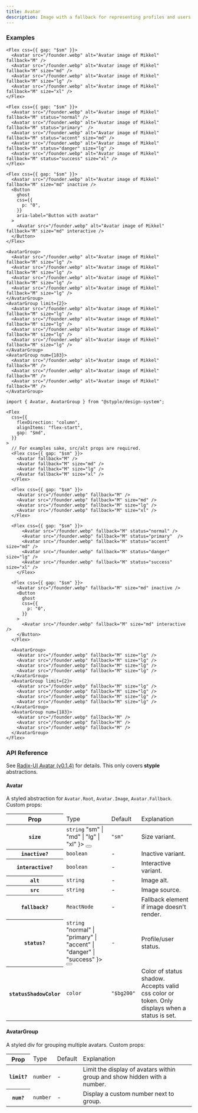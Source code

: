 ```yaml
---
title: Avatar
description: Image with a fallback for representing profiles and users.
---
```


### Examples

<Preview>
  <Flex
    css={{
      flexDirection: "column",
      alignItems: "flex-start",
      gap: "$md",
    }}
  >
    <Flex css={{ gap: "$sm" }}>
      <Avatar fallback="M" />
      <Avatar fallback="M" size="md" />
      <Avatar fallback="M" size="lg" />
      <Avatar fallback="M" size="xl" />
    </Flex>
    
    <Flex css={{ gap: "$sm" }}>
      <Avatar src="/founder.webp" alt="Avatar image of Mikkel" fallback="M" />
      <Avatar src="/founder.webp" alt="Avatar image of Mikkel" fallback="M" size="md" />
      <Avatar src="/founder.webp" alt="Avatar image of Mikkel" fallback="M" size="lg" />
      <Avatar src="/founder.webp" alt="Avatar image of Mikkel" fallback="M" size="xl" />
    </Flex>

    <Flex css={{ gap: "$sm" }}>
      <Avatar src="/founder.webp" alt="Avatar image of Mikkel" fallback="M" status="normal" />
      <Avatar src="/founder.webp" alt="Avatar image of Mikkel" fallback="M" status="primary"  />
      <Avatar src="/founder.webp" alt="Avatar image of Mikkel" fallback="M" status="accent" size="md" />
      <Avatar src="/founder.webp" alt="Avatar image of Mikkel" fallback="M" status="danger" size="lg" />
      <Avatar src="/founder.webp" alt="Avatar image of Mikkel" fallback="M" status="success" size="xl" />
    </Flex>

    <Flex css={{ gap: "$sm" }}>
      <Avatar src="/founder.webp" alt="Avatar image of Mikkel" fallback="M" size="md" inactive />
      <Button
        ghost
        css={{
          p: "0",
        }}
        aria-label="Button with avatar"
      >
        <Avatar src="/founder.webp" alt="Avatar image of Mikkel" fallback="M" size="md" interactive />
      </Button>
    </Flex>

    <AvatarGroup>
      <Avatar src="/founder.webp" alt="Avatar image of Mikkel" fallback="M" size="lg" />
      <Avatar src="/founder.webp" alt="Avatar image of Mikkel" fallback="M" size="lg" />
      <Avatar src="/founder.webp" alt="Avatar image of Mikkel" fallback="M" size="lg" />
      <Avatar src="/founder.webp" alt="Avatar image of Mikkel" fallback="M" size="lg" />
    </AvatarGroup>
    <AvatarGroup limit={2}>
      <Avatar src="/founder.webp" alt="Avatar image of Mikkel" fallback="M" size="lg" />
      <Avatar src="/founder.webp" alt="Avatar image of Mikkel" fallback="M" size="lg" />
      <Avatar src="/founder.webp" alt="Avatar image of Mikkel" fallback="M" size="lg" />
      <Avatar src="/founder.webp" alt="Avatar image of Mikkel" fallback="M" size="lg" />
    </AvatarGroup>
    <AvatarGroup num={183}>
      <Avatar src="/founder.webp" alt="Avatar image of Mikkel" fallback="M" />
      <Avatar src="/founder.webp" alt="Avatar image of Mikkel" fallback="M" />
      <Avatar src="/founder.webp" alt="Avatar image of Mikkel" fallback="M" />
    </AvatarGroup>
  </Flex>
</Preview>

```tsx outline=true
import { Avatar, AvatarGroup } from "@styple/design-system";

<Flex
  css={{
    flexDirection: "column",
    alignItems: "flex-start",
    gap: "$md",
  }}
>
  // For examples sake, src/alt props are required.
  <Flex css={{ gap: "$sm" }}>
    <Avatar fallback="M" />
    <Avatar fallback="M" size="md" />
    <Avatar fallback="M" size="lg" />
    <Avatar fallback="M" size="xl" />
  </Flex>
  
  <Flex css={{ gap: "$sm" }}>
    <Avatar src="/founder.webp" fallback="M" />
    <Avatar src="/founder.webp" fallback="M" size="md" />
    <Avatar src="/founder.webp" fallback="M" size="lg" />
    <Avatar src="/founder.webp" fallback="M" size="xl" />
  </Flex>

  <Flex css={{ gap: "$sm" }}>
      <Avatar src="/founder.webp" fallback="M" status="normal" />
      <Avatar src="/founder.webp" fallback="M" status="primary"  />
      <Avatar src="/founder.webp" fallback="M" status="accent" size="md" />
      <Avatar src="/founder.webp" fallback="M" status="danger" size="lg" />
      <Avatar src="/founder.webp" fallback="M" status="success" size="xl" />
    </Flex>

  <Flex css={{ gap: "$sm" }}>
    <Avatar src="/founder.webp" fallback="M" size="md" inactive />
    <Button
      ghost
      css={{
        p: "0",
      }}
    >
      <Avatar src="/founder.webp" fallback="M" size="md" interactive />
    </Button>
  </Flex>

  <AvatarGroup>
    <Avatar src="/founder.webp" fallback="M" size="lg" />
    <Avatar src="/founder.webp" fallback="M" size="lg" />
    <Avatar src="/founder.webp" fallback="M" size="lg" />
    <Avatar src="/founder.webp" fallback="M" size="lg" />
  </AvatarGroup>
  <AvatarGroup limit={2}>
    <Avatar src="/founder.webp" fallback="M" size="lg" />
    <Avatar src="/founder.webp" fallback="M" size="lg" />
    <Avatar src="/founder.webp" fallback="M" size="lg" />
    <Avatar src="/founder.webp" fallback="M" size="lg" />
  </AvatarGroup>
  <AvatarGroup num={183}>
    <Avatar src="/founder.webp" fallback="M" />
    <Avatar src="/founder.webp" fallback="M" />
    <Avatar src="/founder.webp" fallback="M" />
  </AvatarGroup>
</Flex>
```

### API Reference

See [Radix-UI Avatar (v0.1.4)](https://www.radix-ui.com/docs/primitives/components/avatar) for details. This only covers **styple** abstractions.

#### Avatar

A styled abstraction for `Avatar.Root`, `Avatar.Image`, `Avatar.Fallback`. Custom props:

<Table>
  <Thead>
    <Tr>
      <Th>Prop</Th>
      <Td>Type</Td>
      <Td>Default</Td>
      <Td>Explanation</Td>
    </Tr>
  </Thead>
  <Tbody>
    <Tr>
      <Th>
        <Code>size</Code>
      </Th>
      <Td>
        <Code color="normal">string</Code>
        <Popover content={
          <Code color="normal">"sm" | "md" | "lg" | "xl"</Code>
        }>
          <Button highlight size="circle" aria-label="Expanded prop type toggle" css={{
            size: "24px",
            p: 0,
            ml: "$xs",
            lineHeight: 0
          }}><Info size={16} style={{ verticalAlign: "middle" }} /></Button>
        </Popover>
      </Td>
      <Td><Code color="normal">"sm"</Code></Td>
      <Td><Text>Size variant.</Text></Td>
    </Tr>
    <Tr>
      <Th>
        <Code>inactive?</Code>
      </Th>
      <Td>
        <Code color="normal">boolean</Code>
      </Td>
      <Td>-</Td>
      <Td><Text>Inactive variant.</Text></Td>
    </Tr>
    <Tr>
      <Th>
        <Code>interactive?</Code>
      </Th>
      <Td>
        <Code color="normal">boolean</Code>
      </Td>
      <Td>-</Td>
      <Td><Text>Interactive variant.</Text></Td>
    </Tr>
    <Tr>
      <Th>
        <Code>alt</Code>
      </Th>
      <Td>
        <Code color="normal">string</Code>
      </Td>
      <Td>-</Td>
      <Td><Text>Image alt.</Text></Td>
    </Tr>
    <Tr>
      <Th>
        <Code>src</Code>
      </Th>
      <Td>
        <Code color="normal">string</Code>
      </Td>
      <Td>-</Td>
      <Td><Text>Image source.</Text></Td>
    </Tr>
    <Tr>
      <Th>
        <Code>fallback?</Code>
      </Th>
      <Td>
        <Code color="normal">ReactNode</Code>
      </Td>
      <Td>-</Td>
      <Td><Text>Fallback element if image doesn't render.</Text></Td>
    </Tr>
    <Tr>
      <Th>
        <Code>status?</Code>
      </Th>
      <Td>
        <Code color="normal">string</Code>
        <Popover content={
          <Code color="normal">"normal" | "primary" | "accent" | "danger" | "success"</Code>
        }>
          <Button highlight size="circle" aria-label="Expanded prop type toggle" css={{
            size: "24px",
            p: 0,
            ml: "$xs",
            lineHeight: 0
          }}><Info size={16} style={{ verticalAlign: "middle" }} /></Button>
        </Popover>
      </Td>
      <Td>-</Td>
      <Td><Text>Profile/user status.</Text></Td>
    </Tr>
    <Tr>
      <Th>
        <Code>statusShadowColor</Code>
      </Th>
      <Td>
        <Code color="normal">color</Code>
      </Td>
      <Td><Code color="normal">"$bg200"</Code></Td>
      <Td><Text>Color of status shadow. Accepts valid css color or token. Only displays when a status is set.</Text></Td>
    </Tr>
  </Tbody>
</Table>

#### AvatarGroup

A styled div for grouping multiple avatars. Custom props: 

<Table>
  <Thead>
    <Tr>
      <Th>Prop</Th>
      <Td>Type</Td>
      <Td>Default</Td>
      <Td>Explanation</Td>
    </Tr>
  </Thead>
  <Tbody>
    <Tr>
      <Th>
        <Code>limit?</Code>
      </Th>
      <Td>
        <Code color="normal">number</Code>
      </Td>
      <Td>-</Td>
      <Td><Text>Limit the display of avatars within group and show hidden with a number.</Text></Td>
    </Tr>
    <Tr>
      <Th>
        <Code>num?</Code>
      </Th>
      <Td>
        <Code color="normal">number</Code>
      </Td>
      <Td>-</Td>
      <Td><Text>Display a custom number next to group.</Text></Td>
    </Tr>
  </Tbody>
</Table>